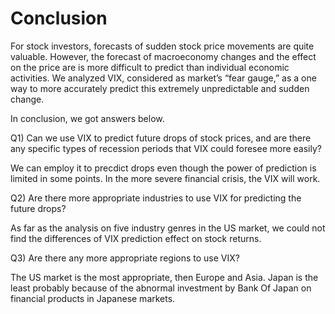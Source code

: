 # Conclusion

For stock investors, forecasts of sudden stock price movements are quite valuable. However, the forecast of macroeconomy changes and the effect on the price are is more difficult to predict than individual economic activities. We analyzed VIX, considered as market’s “fear gauge,” as a one way to more accurately predict this extremely unpredictable and sudden change.

In conclusion, we got answers below.

Q1) Can we use VIX to predict future drops of stock prices, and are there any specific types of recession periods that VIX could foresee more easily?

We can employ it to precdict drops even though the power of prediction is limited in some points. In the more severe financial crisis, the VIX will work.

Q2) Are there more appropriate industries to use VIX for predicting the future drops? 

As far as the analysis on five industry genres in the US market, we could not find the differences of VIX prediction effect on stock returns.

Q3) Are there any more appropriate regions to use VIX?

The US market is the most appropriate, then Europe and Asia. Japan is the least probably because of the abnormal investment by Bank Of Japan on financial products in Japanese markets.